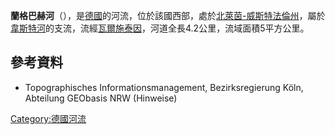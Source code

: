 {{Onesource|time=2020-08-05T01:49:04+00:00}}
{{Coord|51|25|35.2|N|8|20|57.3|E|display=title}}

'''蘭格巴赫河'''（{{lang-de|Langer Bach}}），是[[德國|德國]]的河流，位於該國西部，處於[[北萊茵-威斯特法倫州|北萊茵-威斯特法倫州]]，屬於[[韋斯特河|韋斯特河]]的支流，流經[[瓦爾施泰因|瓦爾施泰因]]，河道全長4.2公里，流域面積5平方公里。

==參考資料==
* Topographisches Informationsmanagement, Bezirksregierung Köln, Abteilung GEObasis NRW (Hinweise)

{{Germany-geo-stub}}
[[Category:德國河流|Category:德國河流]]